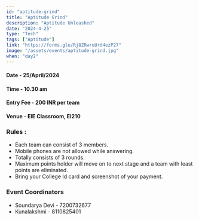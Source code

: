 ```yaml
---
id: "aptitude-grind"
title: "Aptitude Grind"
description: "Aptitude Unleashed"
date: "2024-4-25"
type: "Tech"
tags: ["Aptitude"]
link: "https://forms.gle/Rj8ZRwruUrd4ezP27"
image: "/assets/events/aptitude-grind.jpg"
when: "day2"
---
```


<h4>Date - 25/April/2024</h4>
<h4>Time - 10.30 am</h4>
<h4>Entry Fee - 200 INR per team</h4>
<h4>Venue - EIE Classroom, EI210</h4>
<h3>Rules :</h3>

- Each team can consist of 3 members.
- Mobile phones are not allowed while answering.
- Totally consists of 3 rounds.
- Maximum points holder will move on to next stage and a team with least points are eliminated.
- Bring your College Id card and screenshot of your payment.

<h3>Event Coordinators</h3>

- Soundarya Devi - 7200732677
- Kunalakshmi - 8110825401